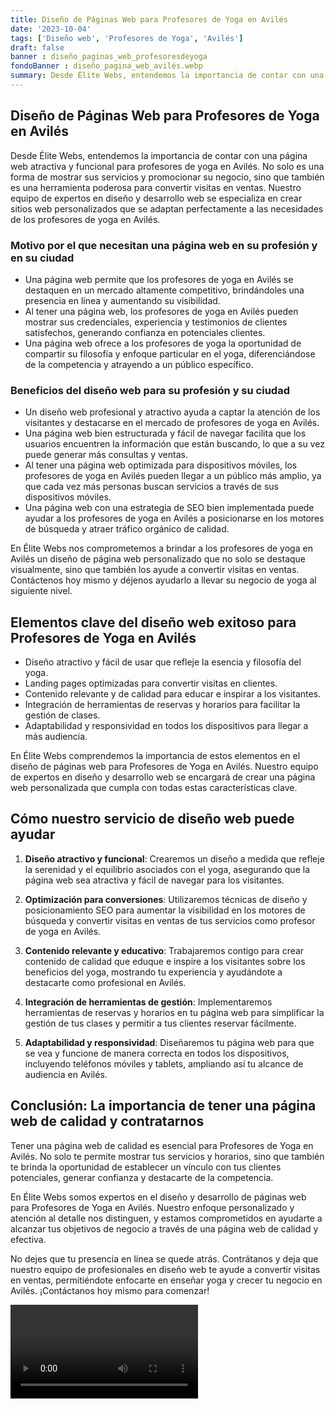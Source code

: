 ```yaml
---
title: Diseño de Páginas Web para Profesores de Yoga en Avilés
date: '2023-10-04'
tags: ['Diseño web', 'Profesores de Yoga', 'Avilés']
draft: false
banner : diseño_paginas_web_profesoresdeyoga
fondoBanner : diseño_pagina_web_avilés.webp
summary: Desde Élite Webs, entendemos la importancia de contar con una página web atractiva y funcional para profesores de yoga en Avilés. No solo es una forma de mostrar sus servicios y promocionar su negocio, sino que también es una herramienta poderosa para convertir visitas en ventas. Nuestro equipo de expertos en diseño y desarrollo web se especializa en crear sitios web personalizados que se adaptan perfectamente a las necesidades de los profesores de yoga en Avilés.
---
```


## Diseño de Páginas Web para Profesores de Yoga en Avilés

Desde Élite Webs, entendemos la importancia de contar con una página web atractiva y funcional para profesores de yoga en Avilés. No solo es una forma de mostrar sus servicios y promocionar su negocio, sino que también es una herramienta poderosa para convertir visitas en ventas. Nuestro equipo de expertos en diseño y desarrollo web se especializa en crear sitios web personalizados que se adaptan perfectamente a las necesidades de los profesores de yoga en Avilés.

### Motivo por el que necesitan una página web en su profesión y en su ciudad

- Una página web permite que los profesores de yoga en Avilés se destaquen en un mercado altamente competitivo, brindándoles una presencia en línea y aumentando su visibilidad.
- Al tener una página web, los profesores de yoga en Avilés pueden mostrar sus credenciales, experiencia y testimonios de clientes satisfechos, generando confianza en potenciales clientes.
- Una página web ofrece a los profesores de yoga la oportunidad de compartir su filosofía y enfoque particular en el yoga, diferenciándose de la competencia y atrayendo a un público específico.

### Beneficios del diseño web para su profesión y su ciudad

- Un diseño web profesional y atractivo ayuda a captar la atención de los visitantes y destacarse en el mercado de profesores de yoga en Avilés.
- Una página web bien estructurada y fácil de navegar facilita que los usuarios encuentren la información que están buscando, lo que a su vez puede generar más consultas y ventas.
- Al tener una página web optimizada para dispositivos móviles, los profesores de yoga en Avilés pueden llegar a un público más amplio, ya que cada vez más personas buscan servicios a través de sus dispositivos móviles.
- Una página web con una estrategia de SEO bien implementada puede ayudar a los profesores de yoga en Avilés a posicionarse en los motores de búsqueda y atraer tráfico orgánico de calidad.

En Élite Webs nos comprometemos a brindar a los profesores de yoga en Avilés un diseño de página web personalizado que no solo se destaque visualmente, sino que también los ayude a convertir visitas en ventas. Contáctenos hoy mismo y déjenos ayudarlo a llevar su negocio de yoga al siguiente nivel.

<GifSeo />

<Cta />

## Elementos clave del diseño web exitoso para Profesores de Yoga en Avilés

- Diseño atractivo y fácil de usar que refleje la esencia y filosofía del yoga.
- Landing pages optimizadas para convertir visitas en clientes.
- Contenido relevante y de calidad para educar e inspirar a los visitantes.
- Integración de herramientas de reservas y horarios para facilitar la gestión de clases.
- Adaptabilidad y responsividad en todos los dispositivos para llegar a más audiencia.

En Élite Webs comprendemos la importancia de estos elementos en el diseño de páginas web para Profesores de Yoga en Avilés. Nuestro equipo de expertos en diseño y desarrollo web se encargará de crear una página web personalizada que cumpla con todas estas características clave. 

## Cómo nuestro servicio de diseño web puede ayudar

1. **Diseño atractivo y funcional**: Crearemos un diseño a medida que refleje la serenidad y el equilibrio asociados con el yoga, asegurando que la página web sea atractiva y fácil de navegar para los visitantes.

2. **Optimización para conversiones**: Utilizaremos técnicas de diseño y posicionamiento SEO para aumentar la visibilidad en los motores de búsqueda y convertir visitas en ventas de tus servicios como profesor de yoga en Avilés.

3. **Contenido relevante y educativo**: Trabajaremos contigo para crear contenido de calidad que eduque e inspire a los visitantes sobre los beneficios del yoga, mostrando tu experiencia y ayudándote a destacarte como profesional en Avilés.

4. **Integración de herramientas de gestión**: Implementaremos herramientas de reservas y horarios en tu página web para simplificar la gestión de tus clases y permitir a tus clientes reservar fácilmente.

5. **Adaptabilidad y responsividad**: Diseñaremos tu página web para que se vea y funcione de manera correcta en todos los dispositivos, incluyendo teléfonos móviles y tablets, ampliando así tu alcance de audiencia en Avilés.

## Conclusión: La importancia de tener una página web de calidad y contratarnos

Tener una página web de calidad es esencial para Profesores de Yoga en Avilés. No solo te permite mostrar tus servicios y horarios, sino que también te brinda la oportunidad de establecer un vínculo con tus clientes potenciales, generar confianza y destacarte de la competencia.

En Élite Webs somos expertos en el diseño y desarrollo de páginas web para Profesores de Yoga en Avilés. Nuestro enfoque personalizado y atención al detalle nos distinguen, y estamos comprometidos en ayudarte a alcanzar tus objetivos de negocio a través de una página web de calidad y efectiva.

No dejes que tu presencia en línea se quede atrás. Contrátanos y deja que nuestro equipo de profesionales en diseño web te ayude a convertir visitas en ventas, permitiéndote enfocarte en enseñar yoga y crecer tu negocio en Avilés. ¡Contáctanos hoy mismo para comenzar!

<Video />

<CtaBot job='Profesores de Yoga' city='Avilés'/>

<Gmaps query='Avilés+españa+maps' />